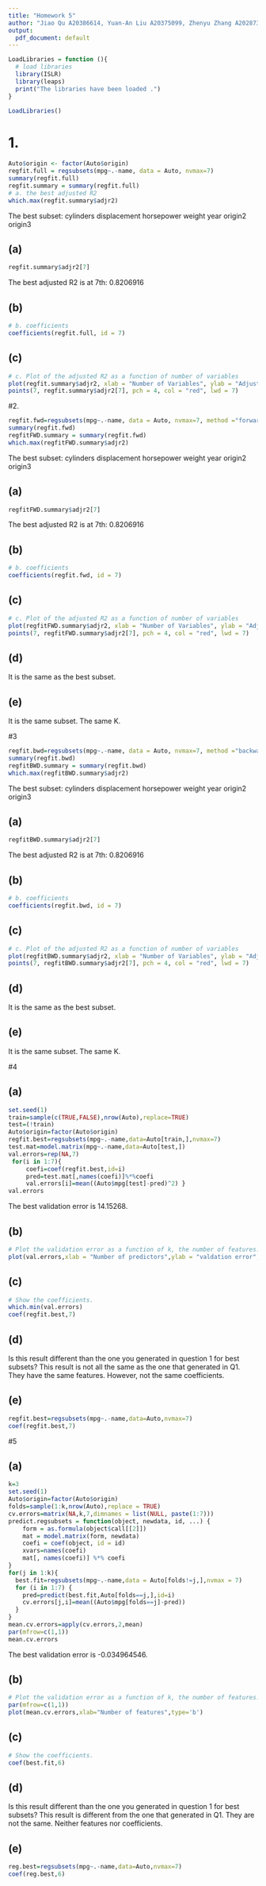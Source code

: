 ```yaml
---
title: "Homework 5"
author: "Jiao Qu A20386614, Yuan-An Liu A20375099, Zhenyu Zhang A20287371"
output:
  pdf_document: default
---
```


```r
LoadLibraries = function (){
  # load libraries
  library(ISLR)
  library(leaps)
  print("The libraries have been loaded .")
}

LoadLibraries()
```

# 1.

```r
Auto$origin <- factor(Auto$origin)
regfit.full = regsubsets(mpg~.-name, data = Auto, nvmax=7)
summary(regfit.full)
regfit.summary = summary(regfit.full)
# a. the best adjusted R2
which.max(regfit.summary$adjr2)
```

The best subset: cylinders displacement horsepower weight year origin2 origin3

## (a)
```r
regfit.summary$adjr2[7]
```

The best adjusted R2 is at 7th: 0.8206916

## (b)
```r
# b. coefficients
coefficients(regfit.full, id = 7)
```

## (c)
```r
# c. Plot of the adjusted R2 as a function of number of variables
plot(regfit.summary$adjr2, xlab = "Number of Variables", ylab = "Adjusted R2", pch = 20, type = "l")
points(7, regfit.summary$adjr2[7], pch = 4, col = "red", lwd = 7)
```

#2.

```r
regfit.fwd=regsubsets(mpg~.-name, data = Auto, nvmax=7, method ="forward")
summary(regfit.fwd)
regfitFWD.summary = summary(regfit.fwd)
which.max(regfitFWD.summary$adjr2)
```

The best subset: cylinders displacement horsepower weight year origin2 origin3

## (a)
```r
regfitFWD.summary$adjr2[7]
```

The best adjusted R2 is at 7th: 0.8206916

## (b)
```r
# b. coefficients
coefficients(regfit.fwd, id = 7)
```

## (c)
```r
# c. Plot of the adjusted R2 as a function of number of variables
plot(regfitFWD.summary$adjr2, xlab = "Number of Variables", ylab = "Adjusted R2", pch = 20, type = "l")
points(7, regfitFWD.summary$adjr2[7], pch = 4, col = "red", lwd = 7)
```

## (d)

It is the same as the best subset.

## (e)

It is the same subset. The same K.

#3

```r
regfit.bwd=regsubsets(mpg~.-name, data = Auto, nvmax=7, method ="backward")
summary(regfit.bwd)
regfitBWD.summary = summary(regfit.bwd)
which.max(regfitBWD.summary$adjr2)
```

The best subset: cylinders displacement horsepower weight year origin2 origin3

## (a)
```r
regfitBWD.summary$adjr2[7]
```

The best adjusted R2 is at 7th: 0.8206916

## (b)
```r
# b. coefficients
coefficients(regfit.bwd, id = 7)
```

## (c)
```r
# c. Plot of the adjusted R2 as a function of number of variables
plot(regfitBWD.summary$adjr2, xlab = "Number of Variables", ylab = "Adjusted R2", pch = 20, type = "l")
points(7, regfitBWD.summary$adjr2[7], pch = 4, col = "red", lwd = 7)
```

## (d)

It is the same as the best subset.

## (e)

It is the same subset. The same K.

#4

## (a)
```r
set.seed(1)
train=sample(c(TRUE,FALSE),nrow(Auto),replace=TRUE)
test=(!train)
Auto$origin=factor(Auto$origin)
regfit.best=regsubsets(mpg~.-name,data=Auto[train,],nvmax=7)
test.mat=model.matrix(mpg~.-name,data=Auto[test,])
val.errors=rep(NA,7)
 for(i in 1:7){
     coefi=coef(regfit.best,id=i)
     pred=test.mat[,names(coefi)]%*%coefi
     val.errors[i]=mean((Auto$mpg[test]-pred)^2) }
val.errors
```

The best validation error is 14.15268.

## (b)
```r
# Plot the validation error as a function of k, the number of features.
plot(val.errors,xlab = "Number of predictors",ylab = "valdation error",pch=20,type = "b")
```

## (c)
```r
# Show the coefficients.
which.min(val.errors)
coef(regfit.best,7)
```

## (d)

Is this result different than the one you generated in question 1 for best subsets?
This result is not all the same as the one that generated in Q1. They have the same features. However, not the same coefficients.
 
## (e)
```r
regfit.best=regsubsets(mpg~.-name,data=Auto,nvmax=7)
coef(regfit.best,7)
```


#5

## (a)
```r
k=3
set.seed(1)
Auto$origin=factor(Auto$origin)
folds=sample(1:k,nrow(Auto),replace = TRUE)
cv.errors=matrix(NA,k,7,dimnames = list(NULL, paste(1:7)))
predict.regsubsets = function(object, newdata, id, ...) {
    form = as.formula(object$call[[2]])
    mat = model.matrix(form, newdata)
    coefi = coef(object, id = id)
    xvars=names(coefi)
    mat[, names(coefi)] %*% coefi
}
for(j in 1:k){
  best.fit=regsubsets(mpg~.-name,data = Auto[folds!=j,],nvmax = 7)
  for (i in 1:7) {
    pred=predict(best.fit,Auto[folds==j,],id=i)
    cv.errors[j,i]=mean((Auto$mpg[folds==j]-pred))
  }
}
mean.cv.errors=apply(cv.errors,2,mean)
par(mfrow=c(1,1))
mean.cv.errors
```

The best validation error is -0.034964546.

## (b)
```r
# Plot the validation error as a function of k, the number of features.
par(mfrow=c(1,1))
plot(mean.cv.errors,xlab="Number of features",type='b')
```

## (c)
```r
# Show the coefficients.
coef(best.fit,6)
```

## (d)
Is this result different than the one you generated in question 1 for best subsets?
This result is different from the one that generated in Q1. They are not the same. Neither features nor coefficients.


## (e)
```r
reg.best=regsubsets(mpg~.-name,data=Auto,nvmax=7)
coef(reg.best,6)
```